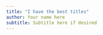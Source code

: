 ```yaml
---
title: "I have the best titles"
author: Your name here
subtitle: Subtitle here if desired
---
```



